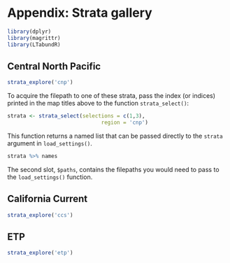 # Appendix: Strata gallery {#stratagallery}

```r
library(dplyr)
library(magrittr)
library(LTabundR)
```

## Central North Pacific {-} 

```r
strata_explore('cnp')
```

To acquire the filepath to one of these strata, pass the index (or indices) printed in the map titles above to the function `strata_select()`:  

```r
strata <- strata_select(selections = c(1,3),
                              region = 'cnp')
```

This function returns a named list that can be passed directly to the `strata` argument in `load_settings()`.  

```r
strata %>% names
```

The second slot, `$paths`, contains the filepaths you would need to pass to the `load_settings()` function.  


## California Current {-}  

```r
strata_explore('ccs')
```

## ETP {-}

```r
strata_explore('etp')
```


